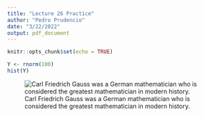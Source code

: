 ```yaml
---
title: "Lecture 26 Practice"
author: "Pedro Prudencio"
date: "3/22/2022"
output: pdf_document
---
```


```r
knitr::opts_chunk$set(echo = TRUE)
```


```r
Y <- rnorm(100)
hist(Y)
```

\newpage

![Carl Friedrich Gauss was a German mathematician who is considered the greatest mathematician in modern history.](gauss.jpg)

